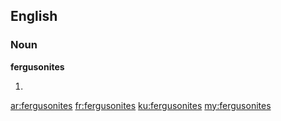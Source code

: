 ==English==

===Noun===
'''fergusonites'''

# {{plural of|[[fergusonite]]}}

[[ar:fergusonites]]
[[fr:fergusonites]]
[[ku:fergusonites]]
[[my:fergusonites]]